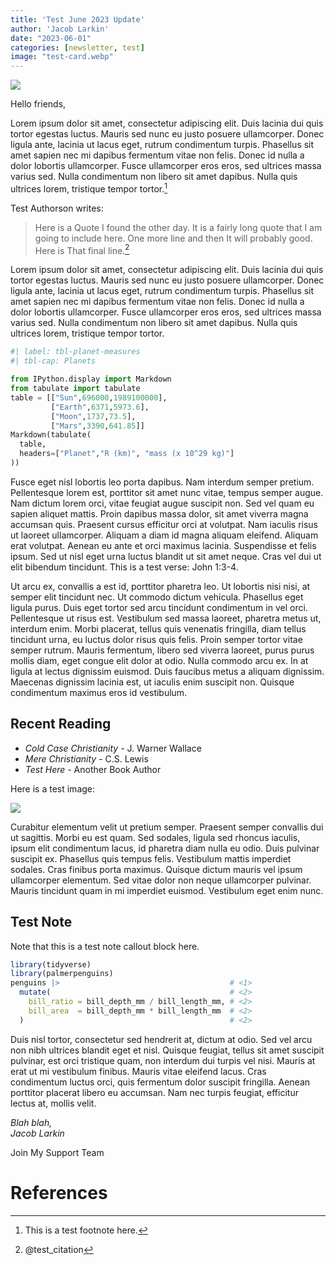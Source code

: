 ```yaml
---
title: 'Test June 2023 Update'
author: 'Jacob Larkin'
date: "2023-06-01"
categories: [newsletter, test]
image: "test-card.webp"
---
```



[![](ratio-christi-logo.webp){fig-alt='Ratio Christi Logo'}](https://ratiochristi.org)


Hello friends,

Lorem ipsum dolor sit amet, consectetur adipiscing elit. Duis lacinia dui quis
tortor egestas luctus. Mauris sed nunc eu justo posuere ullamcorper. Donec
ligula ante, lacinia ut lacus eget, rutrum condimentum turpis. Phasellus sit
amet sapien nec mi dapibus fermentum vitae non felis. Donec id nulla a dolor
lobortis ullamcorper. Fusce ullamcorper eros eros, sed ultrices massa varius
sed. Nulla condimentum non libero sit amet dapibus. Nulla quis ultrices lorem,
tristique tempor tortor.^[This is a test footnote here.]

Test Authorson writes:

> Here is a Quote I found the other day. It is a fairly long quote that I am
going to include here. One more line and then It will probably good. Here is
That final line.^[@test_citation]

Lorem ipsum dolor sit amet, consectetur adipiscing elit. Duis lacinia dui quis
tortor egestas luctus. Mauris sed nunc eu justo posuere ullamcorper. Donec
ligula ante, lacinia ut lacus eget, rutrum condimentum turpis. Phasellus sit
amet sapien nec mi dapibus fermentum vitae non felis. Donec id nulla a dolor
lobortis ullamcorper. Fusce ullamcorper eros eros, sed ultrices massa varius
sed. Nulla condimentum non libero sit amet dapibus. Nulla quis ultrices lorem,
tristique tempor tortor.

```python
#| label: tbl-planet-measures
#| tbl-cap: Planets

from IPython.display import Markdown
from tabulate import tabulate
table = [["Sun",696000,1989100000],
         ["Earth",6371,5973.6],
         ["Moon",1737,73.5],
         ["Mars",3390,641.85]]
Markdown(tabulate(
  table, 
  headers=["Planet","R (km)", "mass (x 10^29 kg)"]
))
```

Fusce eget nisl lobortis leo porta dapibus. Nam interdum semper pretium.
Pellentesque lorem est, porttitor sit amet nunc vitae, tempus semper augue.
Nam dictum lorem orci, vitae feugiat augue suscipit non. Sed vel quam eu sapien
aliquet mattis. Proin dapibus massa dolor, sit amet viverra magna accumsan
quis. Praesent cursus efficitur orci at volutpat. Nam iaculis risus ut laoreet
ullamcorper. Aliquam a diam id magna aliquam eleifend. Aliquam erat volutpat.
Aenean eu ante et orci maximus lacinia. Suspendisse et felis ipsum. Sed ut nisl
eget urna luctus blandit ut sit amet neque. Cras vel dui ut elit bibendum
tincidunt. This is a test verse: John 1:3-4.

Ut arcu ex, convallis a est id, porttitor pharetra leo. Ut lobortis nisi nisi,
at semper elit tincidunt nec. Ut commodo dictum vehicula. Phasellus eget ligula
purus. Duis eget tortor sed arcu tincidunt condimentum in vel orci. Pellentesque
ut risus est. Vestibulum sed massa laoreet, pharetra metus ut, interdum enim.
Morbi placerat, tellus quis venenatis fringilla, diam tellus tincidunt urna, eu
luctus dolor risus quis felis. Proin semper tortor vitae semper rutrum. Mauris
fermentum, libero sed viverra laoreet, purus purus mollis diam, eget congue
elit dolor at odio. Nulla commodo arcu ex. In at ligula at lectus dignissim
euismod. Duis faucibus metus a aliquam dignissim. Maecenas dignissim lacinia
est, ut iaculis enim suscipit non. Quisque condimentum maximus eros id
vestibulum.

::: {.callout-tip}
## Recent Reading

- *Cold Case Christianity* - J. Warner Wallace
- *Mere Christianity* - C.S. Lewis
- *Test Here* - Another Book Author
:::

Here is a test image:

![](test-card.webp){fig-alt='Test Card'}

Curabitur elementum velit ut pretium semper. Praesent semper convallis dui ut
sagittis. Morbi eu est quam. Sed sodales, ligula sed rhoncus iaculis, ipsum
elit condimentum lacus, id pharetra diam nulla eu odio. Duis pulvinar suscipit
ex. Phasellus quis tempus felis. Vestibulum mattis imperdiet sodales. Cras
finibus porta maximus. Quisque dictum mauris vel ipsum ullamcorper elementum.
Sed vitae dolor non neque ullamcorper pulvinar. Mauris tincidunt quam in mi
imperdiet euismod. Vestibulum eget enim nunc.

::: {.callout-note icon=false appearance='simple'}
## Test Note

Note that this is a test note callout block here.

```r
library(tidyverse)
library(palmerpenguins)
penguins |>                                      # <1>
  mutate(                                        # <2>
    bill_ratio = bill_depth_mm / bill_length_mm, # <2>
    bill_area  = bill_depth_mm * bill_length_mm  # <2>
  )                                              # <2>
```
:::

Duis nisl tortor, consectetur sed hendrerit at, dictum at odio. Sed vel arcu
non nibh ultrices blandit eget et nisl. Quisque feugiat, tellus sit amet
suscipit pulvinar, est orci tristique quam, non interdum dui turpis vel nisi.
Mauris at erat ut mi vestibulum finibus. Mauris vitae eleifend lacus. Cras
condimentum luctus orci, quis fermentum dolor suscipit fringilla. Aenean
porttitor placerat libero eu accumsan. Nam nec turpis feugiat, efficitur lectus
at, mollis velit.
  
  
*Blah blah,*  
*Jacob Larkin*

Join My Support Team

# References {.unnumbered .appendix}

::: {#refs}
:::

